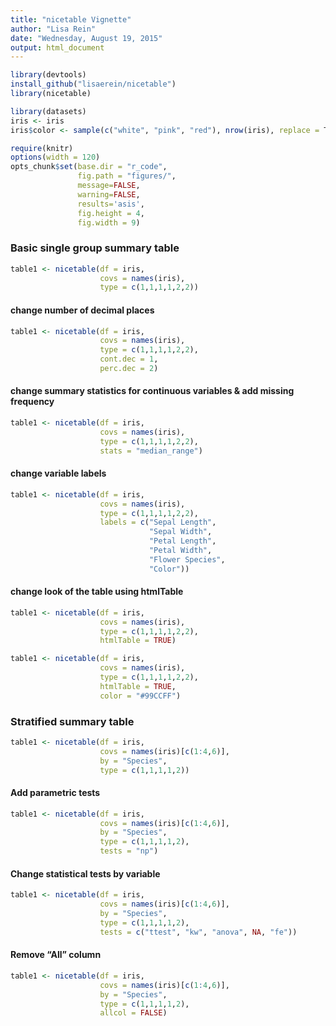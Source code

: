 ```yaml
---
title: "nicetable Vignette"
author: "Lisa Rein"
date: "Wednesday, August 19, 2015"
output: html_document
---
```


```r

library(devtools)
install_github("lisaerein/nicetable")
library(nicetable)

library(datasets)
iris <- iris
iris$color <- sample(c("white", "pink", "red"), nrow(iris), replace = T)

require(knitr)
options(width = 120)
opts_chunk$set(base.dir = "r_code", 
               fig.path = "figures/",
               message=FALSE,
               warning=FALSE,
               results='asis',
               fig.height = 4,
               fig.width = 9)

```

### Basic single group summary table
```r

table1 <- nicetable(df = iris,
                    covs = names(iris),
                    type = c(1,1,1,1,2,2))

```

#### change number of decimal places
```r
table1 <- nicetable(df = iris,
                    covs = names(iris),
                    type = c(1,1,1,1,2,2),
                    cont.dec = 1,
                    perc.dec = 2)
```

#### change summary statistics for continuous variables & add missing frequency
```r
table1 <- nicetable(df = iris,
                    covs = names(iris),
                    type = c(1,1,1,1,2,2),
                    stats = "median_range")
```

#### change variable labels
```r
table1 <- nicetable(df = iris,
                    covs = names(iris),
                    type = c(1,1,1,1,2,2),
                    labels = c("Sepal Length",
                               "Sepal Width",
                               "Petal Length",
                               "Petal Width",
                               "Flower Species",
                               "Color"))
```

#### change look of the table using htmlTable
```r

table1 <- nicetable(df = iris,
                    covs = names(iris),
                    type = c(1,1,1,1,2,2),
                    htmlTable = TRUE)
```

```r

table1 <- nicetable(df = iris,
                    covs = names(iris),
                    type = c(1,1,1,1,2,2),
                    htmlTable = TRUE,
                    color = "#99CCFF")
```

### Stratified summary table

```r

table1 <- nicetable(df = iris,
                    covs = names(iris)[c(1:4,6)],
                    by = "Species",
                    type = c(1,1,1,1,2))

```

#### Add parametric tests

```r

table1 <- nicetable(df = iris,
                    covs = names(iris)[c(1:4,6)],
                    by = "Species",
                    type = c(1,1,1,1,2),
                    tests = "np")

```

#### Change statistical tests by variable

```r

table1 <- nicetable(df = iris,
                    covs = names(iris)[c(1:4,6)],
                    by = "Species",
                    type = c(1,1,1,1,2),
                    tests = c("ttest", "kw", "anova", NA, "fe"))

```

#### Remove "All" column

```r

table1 <- nicetable(df = iris,
                    covs = names(iris)[c(1:4,6)],
                    by = "Species",
                    type = c(1,1,1,1,2),
                    allcol = FALSE)

```
